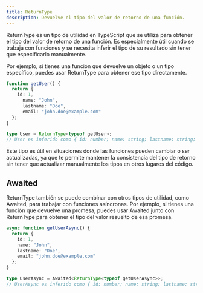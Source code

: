 ```yaml
---
title: ReturnType
description: Devuelve el tipo del valor de retorno de una función.
---
```


ReturnType es un tipo de utilidad en TypeScript que se utiliza para obtener el tipo del valor de retorno de una función. Es especialmente útil cuando se trabaja con funciones y se necesita inferir el tipo de su resultado sin tener que especificarlo manualmente.

Por ejemplo, si tienes una función que devuelve un objeto o un tipo específico, puedes usar ReturnType para obtener ese tipo directamente.

```typescript
function getUser() {
  return {
    id: 1,
      name: "John",
      lastname: "Doe",
      email: "john.doe@example.com"
  };
}

type User = ReturnType<typeof getUser>;
// User es inferido como { id: number; name: string; lastname: string; email: string; }
```

Este tipo es útil en situaciones donde las funciones pueden cambiar o ser actualizadas, ya que te permite mantener la consistencia del tipo de retorno sin tener que actualizar manualmente los tipos en otros lugares del código.

## Awaited

ReturnType también se puede combinar con otros tipos de utilidad, como Awaited, para trabajar con funciones asíncronas. Por ejemplo, si tienes una función que devuelve una promesa, puedes usar Awaited junto con ReturnType para obtener el tipo del valor resuelto de esa promesa.

```typescript
async function getUserAsync() {
  return {
    id: 1,
    name: "John",
    lastname: "Doe",
    email: "john.doe@example.com"
  };
}

type UserAsync = Awaited<ReturnType<typeof getUserAsync>>;
// UserAsync es inferido como { id: number; name: string; lastname: string; email: string; }
```